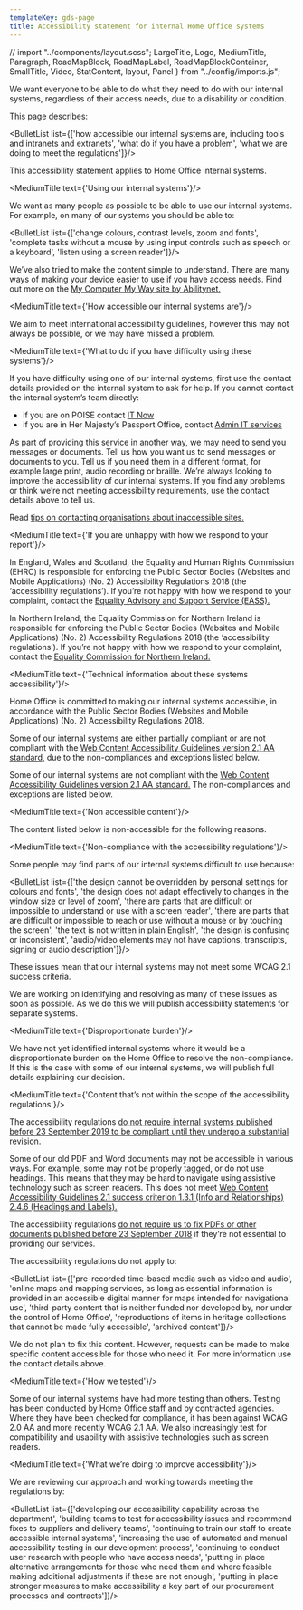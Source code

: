 ```yaml
---
templateKey: gds-page
title: Accessibility statement for internal Home Office systems
---
```

// import "../components/layout.scss";
LargeTitle, Logo, MediumTitle, Paragraph, RoadMapBlock, RoadMapLabel, RoadMapBlockContainer, SmallTitle, Video, StatContent, layout, Panel } from "../config/imports.js";


We want everyone to be able to do what they need to do with our internal systems, regardless of their access needs, due to a disability or condition.

This page describes:

<BulletList list={['how accessible our internal systems are, including tools and intranets and extranets', 'what do if you have a problem', 'what we are doing to meet the regulations']}/>

This accessibility statement applies to Home Office internal systems.

<MediumTitle text={'Using our internal systems'}/>

We want as many people as possible to be able to use our internal systems. For example, on many of our systems you should be able to:

<BulletList list={['change colours, contrast levels, zoom and fonts', 'complete tasks without a mouse by using input controls such as speech or a keyboard', 'listen using a screen reader']}/>

We’ve also tried to make the content simple to understand.
   There are many ways of making your device easier to use if you have access needs. Find out more on the <a class="govuk-link" href="https://mcmw.abilitynet.org.uk/" target="_blank" rel="noreferrer">My Computer My Way site by Abilitynet.</a>

<MediumTitle text={'How accessible our internal systems are'}/>

We aim to meet international accessibility guidelines, however this may not always be possible, or we may have missed a problem.

<MediumTitle text={'What to do if you have difficulty using these systems'}/>

If you have difficulty using one of our internal systems, first use the contact details provided on the internal system to ask for help. If you cannot contact the internal system’s team directly:

<ul class="govuk-list govuk-list--bullet">
  <li>if you are on POISE contact <a class="govuk-link" href="https://horizon.fcos.gsi.gov.uk/section/it-services" target="_blank" rel="noreferrer">IT Now</a></li>
  <li>if you are in Her Majesty’s Passport Office, contact <a class="govuk-link" href="https://horizon.fcos.gsi.gov.uk/section/it-services/her-majestys-passport-office-admin-it-services" target="_blank" rel="noreferrer">Admin IT services</a></li>
</ul>

As part of providing this service in another way, we may need to send you messages or documents. Tell us how you want us to send messages or documents to you. Tell us if you need them in a different format, for example large print, audio recording or braille. We’re always looking to improve the accessibility of our internal systems. If you find any problems or think we’re not meeting accessibility requirements, use the contact details above to tell us.


Read <a href="https://www.w3.org/WAI/teach-advocate/contact-inaccessible-websites/" class="govuk-link" target="_blank" rel="noreferrer">tips on contacting organisations about inaccessible sites.</a>

<MediumTitle text={'If you are unhappy with how we respond to your report'}/>

In England, Wales and Scotland, the Equality and Human Rights Commission (EHRC) is responsible for enforcing the Public Sector Bodies (Websites and Mobile Applications) (No. 2) Accessibility Regulations 2018 (the ‘accessibility regulations’). If you’re not happy with how we respond to your complaint, contact the <a href="https://www.equalityadvisoryservice.com/" class="govuk-link" target="_blank" rel="noreferrer">Equality Advisory and Support Service (EASS).</a>

In Northern Ireland, the Equality Commission for Northern Ireland is responsible for enforcing the Public Sector Bodies (Websites and Mobile Applications) (No. 2) Accessibility Regulations 2018 (the ‘accessibility regulations’). If you’re not happy with how we respond to your complaint, contact the <a href="https://www.equalityni.org/help" class="govuk-link" target="_blank">Equality Commission for Northern Ireland.</a>

<MediumTitle text={'Technical information about these systems accessibility'}/>

Home Office is committed to making our internal systems accessible, in accordance with the Public Sector Bodies (Websites and Mobile Applications) (No. 2) Accessibility Regulations 2018.

Some of our internal systems are either partially compliant or are not compliant with the <a href="https://www.w3.org/TR/WCAG21/" class="govuk-link" target="_blank" rel="noreferrer">Web Content Accessibility Guidelines version 2.1 AA standard,</a> due to the non-compliances and exceptions listed below.

Some of our internal systems are not compliant with the <a href="https://www.w3.org/TR/WCAG21/" class="govuk-link" target="_blank">Web Content Accessibility Guidelines version 2.1 AA standard.</a> The non-compliances and exceptions are listed below.

<MediumTitle text={'Non accessible content'}/>

The content listed below is non-accessible for the following reasons.

<MediumTitle text={'Non-compliance with the accessibility regulations'}/>

Some people may find parts of our internal systems difficult to use because:

<BulletList list={['the design cannot be overridden by personal settings for colours and fonts', 'the design does not adapt effectively to changes in the window size or level of zoom', 'there are parts that are difficult or impossible to understand or use with a screen reader', 'there are parts that are difficult or impossible to reach or use without a mouse or by touching the screen', 'the text is not written in plain English', 'the design is confusing or inconsistent', 'audio/video elements may not have captions, transcripts, signing or audio description']}/>

These issues mean that our internal systems may not meet some WCAG 2.1 success criteria.

We are working on identifying and resolving as many of these issues as soon as possible. As we do this we will publish accessibility statements for separate systems.

<MediumTitle text={'Disproportionate burden'}/>

We have not yet identified internal systems where it would be a disproportionate burden on the Home Office to resolve the non-compliance. If this is the case with some of our internal systems, we will publish full details explaining our decision.

<MediumTitle text={'Content that’s not within the scope of the accessibility regulations'}/>

The accessibility regulations <a class="govuk-link" href="http://www.legislation.gov.uk/uksi/2018/952/regulation/4/made" target="_blank" rel="noreferrer">do not require internal systems published before 23 September 2019 to be compliant until they undergo a substantial revision.</a>

Some of our old PDF and Word documents may not be accessible in various ways.
For example, some may not be properly tagged, or do not use headings. This means that they may be hard to navigate using assistive technology such as screen readers. This does not meet <a class="govuk-link" href="https://www.w3.org/TR/2008/REC-WCAG20-20081211/#navigation-mechanisms" target="_blank" rel="noreferrer">Web Content Accessibility Guidelines 2.1 success criterion 1.3.1 (Info and Relationships) 2.4.6 (Headings and Labels).</a>

The accessibility regulations <a class="govuk-link" href="http://www.legislation.gov.uk/uksi/2018/952/regulation/4/made" target="_blank" rel="noreferrer">do not require us to fix PDFs or other documents published before 23 September 2018</a> if they’re not essential to providing our services.

The accessibility regulations do not apply to:

<BulletList list={['pre-recorded time-based media such as video and audio', 'online maps and mapping services, as long as essential information is provided in an accessible digital manner for maps intended for navigational use', 'third-party content that is neither funded nor developed by, nor under the control of Home Office', 'reproductions of items in heritage collections that cannot be made fully accessible', 'archived content']}/>

We do not plan to fix this content. However, requests can be made to make specific content accessible for those who need it. For more information use the contact details above.

<MediumTitle text={'How we tested'}/>

Some of our internal systems have had more testing than others. Testing has been conducted by Home Office staff and by contracted agencies. Where they have been checked for compliance, it has been against WCAG 2.0 AA and more recently WCAG 2.1 AA. We also increasingly test for compatibility and usability with assistive technologies such as screen readers.

<MediumTitle text={'What we’re doing to improve accessibility'}/>

We are reviewing our approach and working towards meeting the regulations by:

<BulletList list={['developing our accessibility capability across the department', 'building teams to test for accessibility issues and recommend fixes to suppliers and delivery teams', 'continuing to train our staff to create accessible internal systems', 'increasing the use of automated and manual accessibility testing in our development process', 'continuing to conduct user research with people who have access needs', 'putting in place alternative arrangements for those who need them and where feasible making additional adjustments if these are not enough', 'putting in place stronger measures to make accessibility a key part of our procurement processes and contracts']}/>